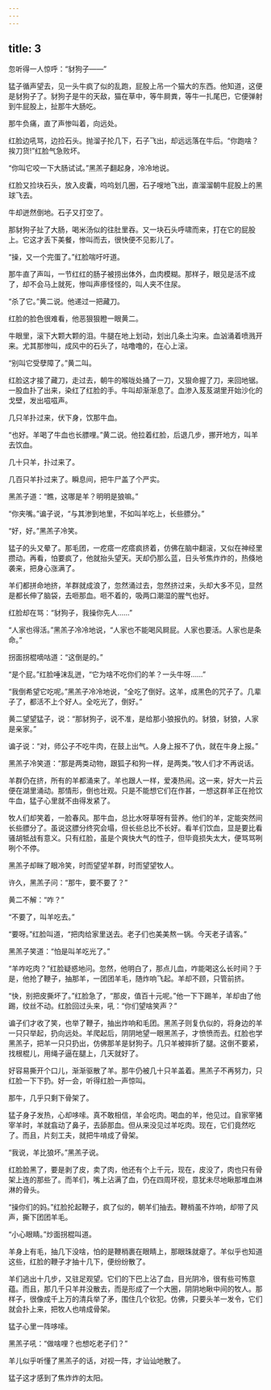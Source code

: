 ```yaml
---
---
---
```

title: 3
---



忽听得一人惊呼：“豺狗子——”

猛子循声望去，见一头牛疯了似的乱跑，屁股上吊一个猫大的东西。他知道，这便是豺狗子了。豺狗子是牛的天敌，猫在草中，等牛屙粪，等牛一扎尾巴，它便弹射到牛屁股上，扯那牛大肠吃。

那牛负痛，直了声惨叫着，向远处。

红脸边吼骂，边捡石头。抛溜子抡几下，石子飞出，却远远落在牛后。“你跑啥？挨刀货!”红脸气急败坏。

“你叫它咬一下大肠试试。”黑羔子翻起身，冷冷地说。

红脸又捡块石头，放入皮囊，呜呜划几圈，石子嗖地飞出，直溜溜朝牛屁股上的黑球飞去。

牛却迸然倒地。石子又打空了。

那豺狗子扯了大肠，喝米汤似的往肚里吞。又一块石头呼啸而来，打在它的屁股上。它这才丢下美餐，惨叫而去，很快便不见影儿了。

“操，又一个完蛋了。”红脸喘吁吁道。

那牛直了声叫，一节红红的肠子被捞出体外，血肉模糊。那样子，眼见是活不成了，却不会马上就死，惨叫声瘆怪怪的，叫人夹不住尿。

“杀了它。”黄二说。他递过一把藏刀。

红脸的脸色很难看，他恶狠狠瞪一眼黄二。

牛眼里，滚下大颗大颗的泪。牛腿在地上划动，划出几条土沟来。血汹涌着喷溅开来。尤其那惨叫，成风中的石头了，咕噜噜的，在心上滚。

“别叫它受孽障了。”黄二叫。

红脸这才接了藏刀，走过去，朝牛的喉咙处捅了一刀，又狠命握了刀，来回地锯。一股血扑了出来，染红了红脸的手。牛叫却渐渐息了。血渗入芨芨湖里开始沙化的戈壁，发出嗞嗞声。

几只羊扑过来，伏下身，饮那牛血。

“也好。羊喝了牛血也长膘哩。”黄二说。他拉着红脸，后退几步，挪开地方，叫羊去饮血。

几十只羊，扑过来了。

几百只羊扑过来了。瞬息间，把牛尸盖了个严实。

黑羔子道：“瞧，这哪是羊？明明是狼嘛。”

“你夹嘴。”谝子说，“与其渗到地里，不如叫羊吃上，长些膘分。”

“好，好。”黑羔子冷笑。

猛子的头又晕了。那毛团，一疙瘩一疙瘩疯挤着，仿佛在脑中翻滚，又似在神经里攒动。再看，怕要疯了，他就抬头望天。天却仍那么蓝，日头爷焦炸炸的，热倏地袭来，把身心涨满了。

羊们都拼命地挤，羊群就成浪了，忽然涌过去，忽然挤过来，头却大多不见，显然是都长伸了脑袋，去咂那血。咂不着的，吸两口潮湿的腥气也好。

红脸却在骂：“豺狗子，我操你先人……”

“人家也得活。”黑羔子冷冷地说，“人家也不能喝风屙屁。人家也要活。人家也是条命。”

拐面拐棍嘀咕道：“这倒是的。”

“是个屁。”红脸唾沫乱迸，“它为啥不吃你们的羊？一头牛呀……”

“我倒希望它吃呢。”黑羔子冷冷地说，“全吃了倒好。这羊，成黑色的咒子了。几辈子了，都活不上个好人。全吃光了，倒好。”

黄二望望猛子，说：“那豺狗子，说不准，是给那小狼报仇的。豺狼，豺狼，人家是亲家。”

谝子说：“对，师公子不吃牛肉，在鼓上出气。人身上报不了仇，就在牛身上报。”

黑羔子冷笑道：“那是两类动物，跟狐子和狗一样，是两类。”牧人们才不再说话。

羊群仍在挤，所有的羊都涌来了。羊也跟人一样，爱凑热闹。这一来，好大一片云便在湖里涌动。那情形，倒也壮观。只是不能想它们在作甚，一想这群羊正在抢饮牛血，猛子心里就不由得发紧了。

牧人们却笑着，一脸春风。那牛血，总比水呀草呀有营养。他们的羊，定能突然间长些膘分了。虽说这膘分终究会塌，但长些总比不长好。看羊们饮血，显是要比看骚胡牴战有意义。只有红脸，虽是个爽快大气的性子，但毕竟损失太大，便骂骂咧咧个不停。

黑羔子却眯了眼冷笑，时而望望羊群，时而望望牧人。

许久，黑羔子问：“那牛，要不要了？”

黄二不解：“咋？”

“不要了，叫羊吃去。”

“要呀。”红脸叫道，“把肉给家里送去。老子们也美美熬一锅。今天老子请客。”

黑羔子笑道：“怕是叫羊吃光了。”

“羊咋吃肉？”红脸疑惑地问。忽然，他明白了，那点儿血，咋能喝这么长时间？于是，他抢了鞭子，抽那羊，一团团羊毛，随炸响飞起。羊却不顾，只管前挤。

“快，别把皮撕坏了。”红脸急了，“那皮，值百十元呢。”他一下下踢羊，羊却由了他踢，纹丝不动。红脸回过头来，吼：“你们望啥笑声？”

谝子们才收了笑，也举了鞭子，抽出炸响和毛团。黑羔子则复仇似的，将身边的羊一只只举起，扔向远处。羊爬起后，阴阴地望一眼黑羔子，才愤愤而去。红脸也学黑羔子，把羊一只只扔出，仿佛那羊是豺狗子。几只羊被摔折了腿。这倒不要紧，找根棍儿，用绳子逼在腿上，几天就好了。

好容易撕开个口儿，渐渐驱散了羊。那牛仍被几十只羊盖着。黑羔子不再努力，只红脸一下下扔。好一会，听得红脸一声惊叫。

那牛，几乎只剩下骨架了。

猛子身子发热，心却哆嗦。真不敢相信，羊会吃肉。喝血的羊，他见过。自家宰猪宰羊时，羊就翕动了鼻子，去舔那血。但从来没见过羊吃肉。现在，它们竟然吃了。而且，片刻工夫，就把牛啃成了骨架。

“我说，羊比狼坏。”黑羔子说。

红脸脸黑了，要是剥了皮，卖了肉，他还有个上千元，现在，皮没了，肉也只有骨架上连的那些了。而羊们，嘴上沾满了血，仍在四周环视，意犹未尽地瞅那堆血淋淋的骨头。

“操你们的妈。”红脸抡起鞭子，疯了似的，朝羊们抽去。鞭梢虽不炸响，却带了风声，撕下团团羊毛。

“小心眼睛。”炒面拐棍叫道。

羊身上有毛，抽几下没啥，怕的是鞭梢裹在眼睛上，那眼珠就瘪了。羊似乎也知道这些，红脸的鞭子才抽十几下，便纷纷散了。

羊们逃出十几步，又驻足观望。它们的下巴上沾了血，目光阴冷，很有些可怖意蕴。而且，那几千只羊并没散去，而是形成了一个大圈，阴阴地瞅中间的牧人。那样子，很像成千上万的清兵举了矛，围住几个钦犯。仿佛，只要头羊一发令，它们就会扑上来，把牧人也啃成骨架。

猛子心里一阵哆嗦。

黑羔子吼：“做啥哩？也想吃老子们？”

羊儿似乎听懂了黑羔子的话，对视一阵，才讪讪地散了。

猛子这才感到了焦炸炸的太阳。